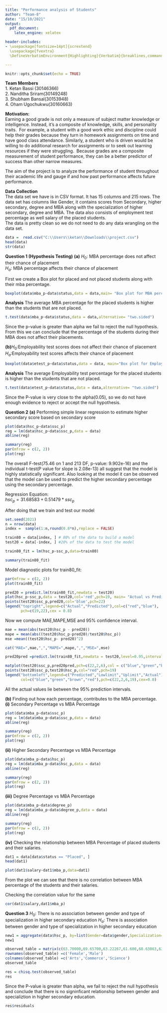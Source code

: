 ---
title: "Performance analysis of Students"
author: "Team-8"
date: "15/10/2021"
output: 
  pdf_document: 
    latex_engine: xelatex

header-includes:
- \usepackage[fontsize=14pt]{scrextend}
  \usepackage{fvextra}
  \DefineVerbatimEnvironment{Highlighting}{Verbatim}{breaklines,commandchars=\\\{\}}

---

```{r setup, include=FALSE}
knitr::opts_chunk$set(echo = TRUE)
```
**Team Members**\
1. Ketan Bassi (30146366)\
2. Nanditha Sriram(30149248)\
3. Shubham Bansal(30153948)\
4. Oham Ugochukwu(30160663)\


**Motivation:**\
Earning a good grade is not only a measure of subject matter knowledge or intelligence. Instead, it's a composite of knowledge, skills, and personality traits.\ 
For example, a student with a good work ethic and discipline could help their grades because they turn in homework assignments on time and have good class attendance. Similarly, a student who is driven would be willing to do additional research for assignments or to seek out learning resources if they were struggling.\ 
Because grades are a composite measurement of student performance, they can be a better predictor of success than other narrow measures.\

The aim of the project is to analyze the performance of student throughout their academic life and gauge if and how past performance affects future performance.\


**Data Collection**\
The data set we have is in CSV format. It has 15 columns and 215 rows. The data set has columns like Gender, it contains scores from Secondary, higher secondary, degree and MBA along with the specialization of higher secondary, degree and MBA. The data also consists of employment test percentage as well salary of the placed students.\
The data is pretty clean so we do not need to do any data wrangling on the data set.\
```{r}
data =  read.csv("C:\\Users\\ketan\\Downloads\\project.csv")
head(data)
str(data)
```

**Question 1 (Hypothesis Testing)**  **(a)** $H_{0}$: MBA percentage does not affect their chance of placement\
$H_{a}$: MBA percentage  affects their chance of placement\

First we create a Box plot for placed and not placed students along with their mba percentage.\

```{r}
boxplot(data$mba_p~data$status,data = data,main= "Box plot for MBA percentage of placed and not placed students")
```
**Analysis** The average MBA percentage for the placed students is higher than the students that are not placed.\

```{r}
t.test(data$mba_p~data$status,data = data,alternative= "two.sided")
```
Since the p-value is greater than alpha we fail to reject the null hypothesis. From this we can conclude that the percentage of the students during their MBA does not affect their placements.\


**(b)**$H_{0}$:Employability test scores does not affect their chance of placement\
$H_{a}$:Employability test scores affects their chance of placement\
```{r}
boxplot(data$etest_p~data$status,data = data, main="Box plot for Employability test percentage of placed and not placed students")
```
**Analysis** The average Employability test percentage for the placed students is higher than the students that are not placed.\



```{r}
t.test(data$etest_p~data$status,data = data,alternative= "two.sided")
```
Since the P-value is very close to the alpha(0.05), so we do not have enough evidence to reject or accept the null hypothesis.\

**Question 2** **(a)** Performing simple linear regression to estimate higher secondary score based on secondary score\
```{r}
plot(data$hsc_p~data$ssc_p)
reg = lm(data$hsc_p~data$ssc_p,data = data)
abline(reg)
```


```{r , fig.width=14, fig.height=10}
summary(reg)
par(mfrow = c(2, 2))
plot(reg)
```

The overall F-test(75.46 on 1 and 213 DF,  p-value: 9.902e-16) and the individual t-test(P value for slope is 2.08e-13) all suggest that the model is highly statistically significant. Also looking at the model it can be observed that the model can be used to predict the higher secondary percentage using the secondary percentage.\

Regression Equation:\
$hsc_p = 31.68583 + 0.51479*ssc_p$


After doing that we train and test our model\
```{r}
set.seed(2021)
n = nrow(data)
index =  sample(1:n,round(0.8*n),replace = FALSE)

train80 = data[index, ] # 80% of the data to build a model 
test20 = data[-index, ] #20% of the data to test the model

train80_fit = lm(hsc_p~ssc_p,data=train80)

summary(train80_fit)
```

Model diagnostic plots for train80_fit:
```{r , fig.width=14, fig.height=10}
par(mfrow = c(2, 2))
plot(train80_fit)
```

```{r}
pred20 = predict.lm(train80_fit,newdata = test20)
plot(hsc_p~ssc_p,data = test20,col='red',pch=19, main= "Actual vs Predicted")
points(test20$ssc_p,pred20,col='blue',pch=22)
legend("topright",legend=c("Actual","Predicted"),col=c("red","blue"),
       pch=c(19,22),cex = 0.8)
```
Now we compute MAE,MAPE,MSE and 95% confidence interval.
```{r}
mae = mean(abs(test20$hsc_p - pred20))
mape = mean(abs((test20$hsc_p-pred20)/test20$hsc_p))
mse =mean((test20$hsc_p- pred20)^2)

cat("MAE=",mae,",","MAPE=",mape,",","MSE=",mse)
```


```{r}
pred20pred =predict.lm(train80_fit,newdata = test20,level=0.95,interval = "prediction")

matplot(test20$ssc_p,pred20pred,pch=c(22,2,6),col = c("blue","green","brown"), main="95% Prediction Intervals",xlab = "SSC Percentage",ylab = "HSC Percentage")
points(test20$ssc_p,test20$hsc_p,col="red",pch=19)
legend("bottomleft",legend=c("Predicted","Lowlimit","Uplimit","Actual"),
       col=c("blue","green","brown","red"),pch=c(22,2,6,19),cex=0.8)
```
All the actual values lie between the 95% prediction intervals.


**(b)** Finding out how each percentage, contributes to the MBA percentage. \
**(i)** Secondary Percentage vs MBA Percentage\
```{r}
plot(data$mba_p~data$ssc_p)
reg = lm(data$mba_p~data$ssc_p,data = data)
abline(reg)
```


```{r , fig.width=14, fig.height=10}
summary(reg)
par(mfrow = c(2, 2))
plot(reg)
```

**(ii)** Higher Secondary Percentage vs MBA Percentage\
```{r}
plot(data$mba_p~data$hsc_p)
reg = lm(data$mba_p~data$hsc_p,data = data)
abline(reg)
```

```{r , fig.width=14, fig.height=10}
summary(reg)
par(mfrow = c(2, 2))
plot(reg)
```

**(iii)** Degree Percentage vs MBA Percentage\
```{r}
plot(data$mba_p~data$degree_p)
reg = lm(data$mba_p~data$degree_p,data = data)
abline(reg)
```

```{r , fig.width=14, fig.height=10}
summary(reg)
par(mfrow = c(2, 2))
plot(reg)
```

**(iv)** Checking the relationship between MBA Percentage of placed students and their salaries.\
```{r}
dat1 = data[data$status == "Placed", ]
head(dat1)
```

```{r}
plot(dat1$salary~dat1$mba_p,data=dat1)
```
From the plot we can see that there is no correlation between MBA percentage of the students and their salaries.\


Checking the correlation value for the same\
```{r}
cor(dat1$salary,dat1$mba_p)
```


**Question 3** $H_{0}$: There is no association between gender and type of specialization in higher secondary education
$H_{a}$: There is association between gender and type of specialization in higher secondary education
```{r}
new1 = aggregate(data$hsc_p, by=list(Gender=data$gender,Specialization=data$hsc_s), FUN=mean)
new1
```

```{r}
observed_table = matrix(c(63.70000,69.65700,63.22267,61.600,68.63863,63.57131),nrow = 2,ncol = 3,byrow = T)
rownames(observed_table) =c('Female','Male')
colnames(observed_table) =c('Arts','Commerce','Science')
observed_table

res = chisq.test(observed_table)
res

```
Since the P-value is greater than alpha, we fail to reject the null hypothesis and conclude that there is no signinficant relationship between gender and specializtion in higher secondary education.\
```{r}
res$residuals
```

